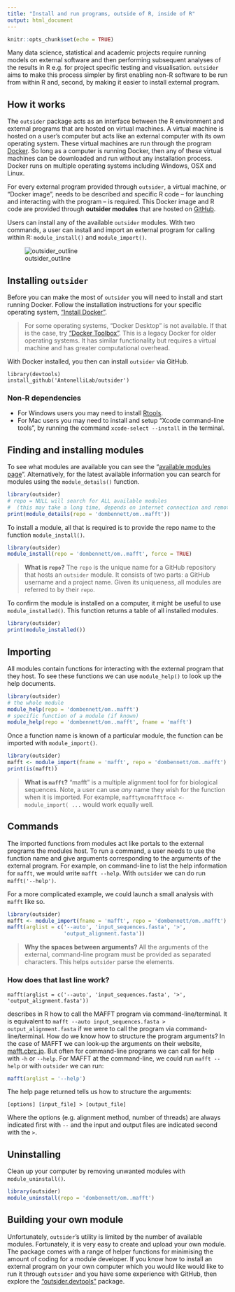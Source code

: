 ```yaml
---
title: "Install and run programs, outside of R, inside of R"
output: html_document
---
```


```r
knitr::opts_chunk$set(echo = TRUE)
```

Many data science, statistical and academic projects require running models on
external software and then performing subsequent analyses of the results in R 
e.g. for project specific testing and visualisation. `outsider` aims to make
this process simpler by first enabling non-R software to be run from within R
and, second, by making it easier to install external program.

## How it works

The `outsider` package acts as an interface between the R environment and
external programs that are hosted on virtual machines. A virtual machine is
hosted on a user's computer but acts like an external computer with its own
operating system. These virtual machines are run through the program [Docker](https://www.docker.com/). So long as a computer is running Docker,
then any of these virtual machines can be downloaded and run without any
installation process. Docker runs on multiple operating systems including
Windows, OSX and Linux.

For every external program provided through `outsider`, a virtual machine, or
"Docker image", needs to be described and specific R code -- for launching and
interacting with the program -- is required. This Docker image and R code are
provided through **outsider modules** that are hosted on
[GitHub](https://github.com/).

Users can install any of the available `outsider` modules. With two commands,
a user can install and import an external program for calling within R:
`module_install()` and `module_import()`.

![outsider_outline](https://raw.githubusercontent.com/AntonelliLab/outsider/master/other/outline.png)

## Installing `outsider`

Before you can make the most of `outsider` you will need to install and start
running Docker. Follow the installation instructions for your specific operating
system, ["Install Docker"](https://www.docker.com/products/docker-desktop).

> For some operating systems, "Docker Desktop" is not available. If that is the
case, try ["Docker Toolbox"](https://docs.docker.com/toolbox/). This is a
legacy Docker for older operating systems. It has similar functionality but
requires a virtual machine and has greater computational overhead.

With Docker installed, you then can install `outsider` via GitHub.

```install-outsider
library(devtools)
install_github('AntonelliLab/outsider')
```

### Non-R dependencies

* For Windows users you may need to install
[Rtools](https://cran.r-project.org/bin/windows/Rtools/).
* For Mac users you may need to install and setup 
"Xcode command-line tools", by running the command `xcode-select --install` in
the terminal.

## Finding and installing modules

To see what modules are available you can see the "[available modules page](https://antonellilab.github.io/outsider/articles/available.html)".
Alternatively, for the latest available information you can search for modules
using the `module_details()` function.

``` r
library(outsider)
# repo = NULL will search for ALL available modules
#  (this may take a long time, depends on internet connection and remote server)
print(module_details(repo = 'dombennett/om..mafft'))
```

To install a module, all that is required is to provide the repo name to the
function `module_install()`.

``` r
library(outsider)
module_install(repo = 'dombennett/om..mafft', force = TRUE)
```

> **What is `repo`?** The `repo` is the unique name for a GitHub repository that
hosts an `outsider` module. It consists of two parts: a GitHub username and a
project name. Given its uniqueness, all modules are referred to by their `repo`.

To confirm the module is installed on a computer, it might be useful to use
`module_installed()`. This function returns a table of all installed modules.

``` r
library(outsider)
print(module_installed())
```

## Importing

All modules contain functions for interacting with the external program that
they host. To see these functions we can use `module_help()` to look up the help
documents.

``` r
library(outsider)
# the whole module
module_help(repo = 'dombennett/om..mafft')
# specific function of a module (if known)
module_help(repo = 'dombennett/om..mafft', fname = 'mafft')
```

Once a function name is known of a particular module, the function can be
imported with `module_import()`.

``` r
library(outsider)
mafft <- module_import(fname = 'mafft', repo = 'dombennett/om..mafft')
print(is(mafft))
```

> **What is `mafft`?** "mafft" is a multiple alignment tool for for biological
sequences. Note, a user can use *any* name they wish for the function when it
is imported. For example, `mafftymcmafftface <- module_import( ...` would work
equally well.

## Commands

The imported functions from modules act like portals to the external programs
the modules host. To run a command, a user needs to use the function name and
give arguments corresponding to the arguments of the external program. For
example, on command-line to list the help information for `mafft`, we would
write `mafft --help`. With `outsider` we can do run `mafft('--help')`.

For a more complicated example, we could launch a small analysis with `mafft`
like so.

``` r
library(outsider)
mafft <- module_import(fname = 'mafft', repo = 'dombennett/om..mafft')
mafft(arglist = c('--auto', 'input_sequences.fasta', '>',
                  'output_alignment.fasta'))
```

>**Why the spaces between arguments?** All the arguments of the external,
command-line program must be provided as separated characters. This helps
`outsider` parse the elements.

### How does that last line work?

```
mafft(arglist = c('--auto', 'input_sequences.fasta', '>',
'output_alignment.fasta'))
```
describes in R how to call the MAFFT program via command-line/terminal. It is
equivalent to `mafft --auto input_sequences.fasta > output_alignment.fasta` if
we were to call the program via command-line/terminal. How do we know how to
structure the program arguments? In the case of MAFFT we can look-up the
arguments on their website, [mafft.cbrc.jp](mafft.cbrc.jp/). But often for
command-line programs we can call for help with `-h` or `--help`. For MAFFT at
the command-line, we could run `mafft --help` or with `outsider` we can run:

```r
mafft(arglist = '--help')
```

The help page returned tells us how to structure the arguments:

```
[options] [input_file] > [output_file]
```

Where the options (e.g. alignment method, number of threads) are always
indicated first with `--` and the input and output files are indicated second
with the `>`.

## Uninstalling

Clean up your computer by removing unwanted modules with `module_uninstall()`.

```r
library(outsider)
module_uninstall(repo = 'dombennett/om..mafft')
```

## Building your own module

Unfortunately, `outsider`'s utility is limited by the number of available
modules. Fortunately, it is very easy to create and upload your own module.
The package comes with a range of helper functions for minimising the amount of
coding for a module developer. If you know how to install an external program on
your own computer which you would like  would like to run it through `outsider`
and you have some experience with GitHub, then explore the
["outsider.devtools"](https://github.com/AntonelliLab/outsider.devtools)
package.
